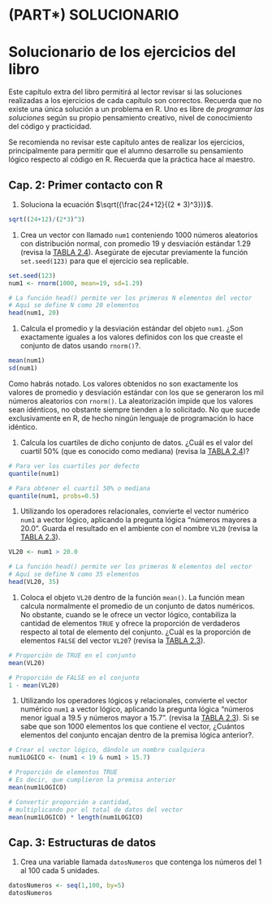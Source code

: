 # (PART\*) SOLUCIONARIO {.unnumbered}

# **Solucionario de los ejercicios del libro**

Este capítulo extra del libro permitirá al lector revisar si las soluciones realizadas a los ejercicios de cada capítulo son correctos. Recuerda que no existe una única solución a un problema en R. Uno es libre de *programar las soluciones* según su propio pensamiento creativo, nivel de conocimiento del código y practicidad. 

Se recomienda no revisar este capítulo antes de realizar los ejercicios, principalmente para permitir que el alumno desarrolle su pensamiento lógico respecto al código en R. Recuerda que la práctica hace al maestro.


## Cap. 2: Primer contacto con R
<div class="question">
  1. Soluciona la ecuación $\sqrt({\frac{24+12}{(2 * 3)^3})}$.
</div>

```r
sqrt((24+12)/(2*3)^3)
```


<div class="question">
  1. Crea un vector con llamado `num1` conteniendo 1000 números aleatorios con distribución normal, con promedio 19 y desviación estándar 1.29 (revisa la [TABLA 2.4](#funciones-básica-útiles)).
  Asegúrate de ejecutar previamente la función `set.seed(123)` para que el ejercicio sea replicable.
</div>

```r
set.seed(123)
num1 <- rnorm(1000, mean=19, sd=1.29)

# La función head() permite ver los primeros N elementos del vector
# Aquí se define N como 20 elementos
head(num1, 20)
```


<div class="question">
  1. Calcula el promedio y la desviación estándar del objeto `num1`. ¿Son exactamente iguales a los valores definidos con los que creaste el conjunto de datos usando `rnorm()`?.
</div>

```r
mean(num1)
sd(num1)
```

Como habrás notado. Los valores obtenidos no son exactamente los valores de promedio y desviación estándar con los que se generaron los mil números aleatorios con `rnorm()`. La aleatorización impide que los valores sean idénticos, no obstante siempre tienden a lo solicitado. No que sucede exclusivamente en R, de hecho ningún lenguaje de programación lo hace idéntico.

<div class="question">
  1. Calcula los cuartiles de dicho conjunto de datos. ¿Cuál es el valor del cuartil 50% (que es conocido como mediana) (revisa la [TABLA 2.4](#funciones-básica-útiles))?
</div>

```r
# Para ver los cuartiles por defecto
quantile(num1)

# Para obtener el cuartil 50% o mediana
quantile(num1, probs=0.5)
```

<div class="question">
  1. Utilizando los operadores relacionales, convierte el vector numérico `num1` a vector lógico, aplicando la pregunta lógica "números mayores a 20.0". Guarda el resultado en el ambiente con el nombre `VL20` (revisa la [TABLA 2.3](#operadores-lógicos-y-relacionales)).
</div>

```r
VL20 <- num1 > 20.0

# La función head() permite ver los primeros N elementos del vector
# Aquí se define N como 35 elementos
head(VL20, 35)
```

<div class="question">
  1. Coloca el objeto `VL20` dentro de la función `mean()`. La función mean calcula normalmente el promedio de un conjunto de datos numéricos. No obstante, cuando se le ofrece un vector lógico, contabiliza la cantidad de elementos `TRUE` y ofrece la proporción de verdaderos respecto al total de elemento del conjunto. ¿Cuál es la proporción de elementos `FALSE` del vector `VL20`? (revisa la [TABLA 2.3](#operadores-lógicos-y-relacionales)).
</div>

```r
# Proporción de TRUE en el conjunto
mean(VL20)

# Proporción de FALSE en el conjunto
1 - mean(VL20)
```


<div class="question">
  1. Utilizando los operadores lógicos y relacionales, convierte el vector numérico `num1` a vector lógico, aplicando la pregunta lógica "números menor igual a 19.5 y números mayor a 15.7". (revisa la [TABLA 2.3](#operadores-lógicos-y-relacionales)). Si se sabe que son 1000 elementos los que contiene el vector, ¿Cuántos elementos del conjunto encajan dentro de la premisa lógica anterior?.
</div>

```r
# Crear el vector lógico, dándole un nombre cualquiera
num1LOGICO <- (num1 < 19 & num1 > 15.7)

# Proporción de elementos TRUE
# Es decir, que cumplieron la premisa anterior
mean(num1LOGICO)

# Convertir proporción a cantidad,
# multiplicando por el total de datos del vector
mean(num1LOGICO) * length(num1LOGICO)
```


## Cap. 3: Estructuras de datos {#preg-estructurasdatos}

<div class="question">
  1. Crea una variable llamada `datosNumeros` que contenga los números del 1 al 100 cada 5 unidades.
</div>

```r
datosNumeros <- seq(1,100, by=5)
datosNumeros
```


